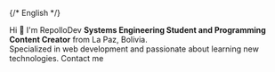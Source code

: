 {/* English */}

<HeroConetnt>
  <Fragment slot="greeting">Hi 👋</Fragment>
  <Fragment slot="title">I'm RepolloDev</Fragment>
  <Fragment slot="description">
    <strong>Systems Engineering Student and Programming Content Creator</strong>
    from La Paz, Bolivia. <br />
    Specialized in web development and passionate about learning new
    technologies.
  </Fragment>
  <Fragment slot="contact-text">Contact me</Fragment>
</HeroConetnt>
